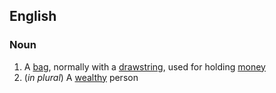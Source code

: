 ==English==

===Noun===
{{en-noun}}

# A [[bag]], normally with a [[drawstring]], used for holding [[money]]
#(''in plural'') A [[wealthy]] person